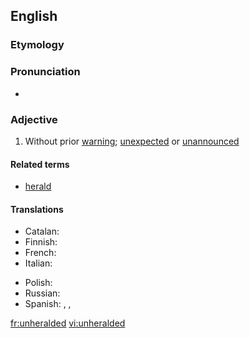 ==English==

===Etymology===
{{prefix|un|heralded}}

===Pronunciation===
* {{IPA|/ʌnˈhɛɹəldɪd/}}

===Adjective===
{{en-adj|-}}

# Without prior [[warning]]; [[unexpected]] or [[unannounced]]

====Related terms====
* [[herald]]

====Translations====
{{trans-top|Without prior warning; unexpected or unannounced}}
* Catalan: {{t|ca|inesperat}}
* Finnish: {{t|fi|odottamaton}}
* French: {{t|fr|sans tambour ni trompette}}
* Italian: {{t|it|senza avviso previo}}
{{trans-mid}}
* Polish: {{t|pl|nieoczekiwany}}
* Russian: {{t|ru|необъявленный}}
* Spanish: {{t|es|no anunciado}}, {{t|es|sin expectativa|f}}, {{t|es|inesperado}}
{{trans-bottom}}

[[fr:unheralded]]
[[vi:unheralded]]